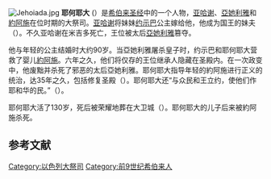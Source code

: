 [[File:Jehoiada.jpg|thumb]]
'''耶何耶大''' ({{lang-he|יהוידע}}）是[[希伯来圣经|希伯来圣经]]中的一个人物，[[亚哈谢_(猶大)|亚哈谢]]、[[亞她利雅|亞她利雅]]和[[約阿施_(猶大)|約阿施]]在位时期的大祭司。[[亚哈谢_(猶大)|亚哈谢]]将妹妹[[约示巴|约示巴]]公主嫁给他，他成为国王的妹夫（{{bibleverse|历代志下|22:11|9}}）。不久亚哈谢在米吉多死亡，王位被太后[[亞她利雅|亞她利雅]]篡夺。  

他与年轻的公主结婚时大约90岁。当亞她利雅屠杀皇子时，约示巴和耶何耶大营救了婴儿[[約阿施_(猶大)|約阿施]]。六年之久，他们将仅存的王位继承人隐藏在圣殿内。在一次政变中，他废黜并杀死了邪恶的太后亞她利雅。耶何耶大指导年轻的約阿施进行正义的统治，达35年之久，包括修复圣殿（{{bibleverse|列王记下|12:4-15}}）。耶何耶大还“与众民和王立约，使他们作耶和华的民。”（{{bibleverse|历代志下|23:16|9}}）。

耶何耶大活了130岁，死后被荣耀地葬在大卫城（{{bibleverse|历代志下|24:16|9}}）。耶何耶大的儿子{{le|撒迦利亞·本·耶何耶大|Zechariah ben Jehoiada|撒迦利亞}}后来被約阿施杀死。

{{s-start}}
{{s-bef|before={{le|Jehoshaphat (High Priest)|Jehoshaphat (High Priest)|Jehoshaphat}}}}
{{s-ttl|title=[[以色列大祭司列表|以色列大祭司]]}}
{{s-aft|after={{le|Pediah}}}}
{{end}}

==参考文献==
{{reflist}}
{{eastons}}
[[Category:以色列大祭司|Category:以色列大祭司]]
[[Category:前9世纪希伯来人|Category:前9世纪希伯来人]]